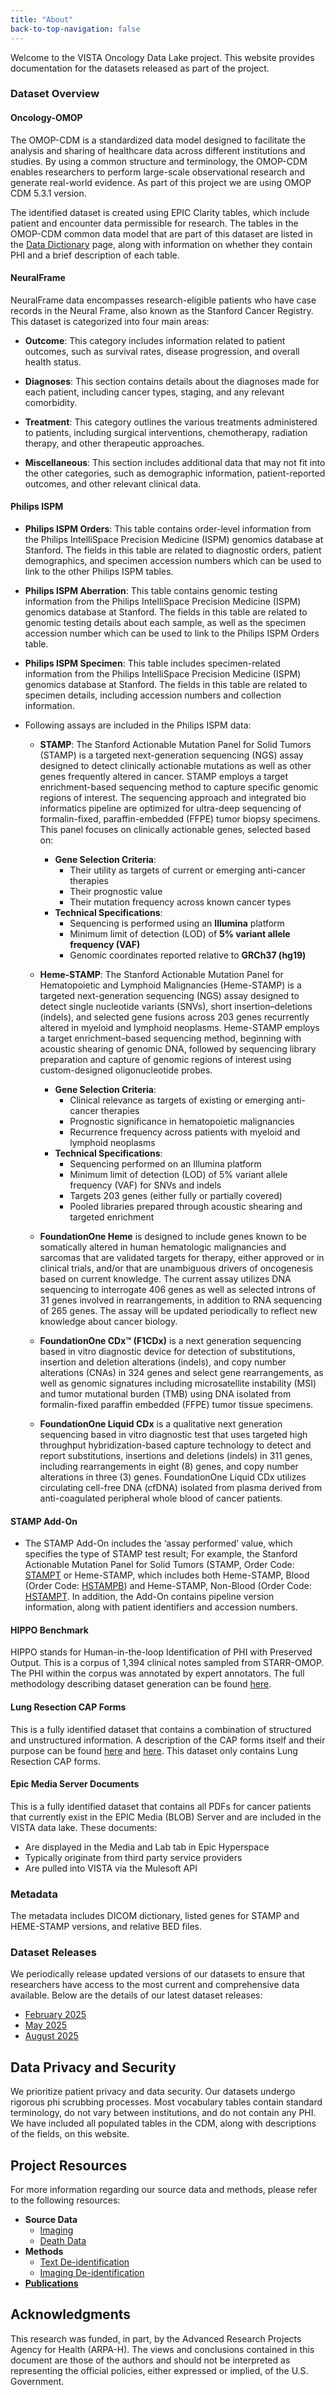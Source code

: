 ```yaml
---
title: "About"
back-to-top-navigation: false
---
```


Welcome to the VISTA Oncology Data Lake project. This website provides documentation for the datasets released as part of the project. 

### Dataset Overview

#### Oncology-OMOP

The OMOP-CDM is a standardized data model designed to facilitate the analysis and sharing of healthcare data across different institutions and studies. By using a common structure and terminology, the OMOP-CDM enables researchers to perform large-scale observational research and generate real-world evidence. As part of this project we are using OMOP CDM 5.3.1 version. 

The identified dataset is created using EPIC Clarity tables, which include patient and encounter data permissible for research. The tables in the OMOP-CDM common data model that are part of this dataset are listed in the [Data Dictionary](data_dictionary.qmd) page, along with information on whether they contain PHI and a brief description of each table.

#### NeuralFrame

NeuralFrame data encompasses research-eligible patients who have case records in the Neural Frame, also known as the Stanford Cancer Registry. This dataset is categorized into four main areas:

- **Outcome**: This category includes information related to patient outcomes, such as survival rates, disease progression, and overall health status.

- **Diagnoses**: This section contains details about the diagnoses made for each patient, including cancer types, staging, and any relevant comorbidity.

- **Treatment**: This category outlines the various treatments administered to patients, including surgical interventions, chemotherapy, radiation therapy, and other therapeutic approaches.

- **Miscellaneous**: This section includes additional data that may not fit into the other categories, such as demographic information, patient-reported outcomes, and other relevant clinical data.

#### Philips ISPM

- **Philips ISPM Orders**: This table contains order-level information from the Philips IntelliSpace Precision Medicine (ISPM) genomics database at Stanford. The fields in this table are related to diagnostic orders, patient demographics, and specimen accession numbers which can be used to link to the other Philips ISPM tables. 

- **Philips ISPM Aberration**: This table contains genomic testing information from the Philips IntelliSpace Precision Medicine (ISPM) genomics database at Stanford. The fields in this table are related to genomic testing details about each sample, as well as the specimen accession number which can be used to link to the Philips ISPM Orders table.

- **Philips ISPM Specimen**: This table includes specimen-related information from the Philips IntelliSpace Precision Medicine (ISPM) genomics database at Stanford. The fields in this table are related to specimen details, including accession numbers and collection information.

- Following assays are included in the Philips ISPM data:

  - **STAMP**: The Stanford Actionable Mutation Panel for Solid Tumors (STAMP) is a targeted next-generation sequencing (NGS) assay designed to detect clinically actionable mutations as well as other genes frequently altered in cancer. STAMP employs a target enrichment-based sequencing method to capture specific genomic regions of interest. The sequencing approach and integrated bio informatics pipeline are optimized for ultra-deep sequencing of formalin-fixed, paraffin-embedded (FFPE) tumor biopsy specimens. This panel focuses on clinically actionable genes, selected based on:

    - **Gene Selection Criteria**:
        - Their utility as targets of current or emerging anti-cancer therapies
        - Their prognostic value
        - Their mutation frequency across known cancer types

    - **Technical Specifications**:
        - Sequencing is performed using an **Illumina** platform
        - Minimum limit of detection (LOD) of **5% variant allele frequency (VAF)**
        - Genomic coordinates reported relative to **GRCh37 (hg19)**

   - **Heme-STAMP**: The Stanford Actionable Mutation Panel for Hematopoietic and Lymphoid Malignancies (Heme-STAMP) is a targeted next-generation sequencing (NGS) assay designed to detect single nucleotide variants (SNVs), short insertion–deletions (indels), and selected gene fusions across 203 genes recurrently altered in myeloid and lymphoid neoplasms. Heme-STAMP employs a target enrichment–based sequencing method, beginning with acoustic shearing of genomic DNA, followed by sequencing library preparation and capture of genomic regions of interest using custom-designed oligonucleotide probes.

      - **Gene Selection Criteria**:
        - Clinical relevance as targets of existing or emerging anti-cancer therapies
        - Prognostic significance in hematopoietic malignancies
        - Recurrence frequency across patients with myeloid and lymphoid neoplasms
      - **Technical Specifications**:
        - Sequencing performed on an Illumina platform
        - Minimum limit of detection (LOD) of 5% variant allele frequency (VAF) for SNVs and indels
        - Targets 203 genes (either fully or partially covered)
        - Pooled libraries prepared through acoustic shearing and targeted enrichment

   - **FoundationOne Heme** is designed to include genes known to be somatically altered in human hematologic malignancies and sarcomas that are validated targets for therapy, either approved or in clinical trials, and/or that are unambiguous drivers of oncogenesis based on current knowledge. The current assay utilizes DNA sequencing to interrogate 406 genes as well as selected introns of 31 genes involved in rearrangements, in addition to RNA sequencing of 265 genes. The assay will be updated periodically to reflect new knowledge about cancer biology.

   - **FoundationOne CDx™ (F1CDx)** is a next generation sequencing based in vitro diagnostic device for detection of substitutions, insertion and deletion alterations (indels), and copy number alterations (CNAs) in 324 genes and select gene rearrangements, as well as genomic signatures including microsatellite instability (MSI) and tumor mutational burden (TMB) using DNA isolated from formalin-fixed paraffin embedded (FFPE) tumor tissue specimens.

   - **FoundationOne Liquid CDx** is a qualitative next generation sequencing based in vitro diagnostic test that uses targeted high throughput hybridization-based capture technology to detect and report substitutions, insertions and deletions (indels) in 311 genes, including rearrangements in eight (8) genes, and copy number alterations in three (3) genes. FoundationOne Liquid CDx utilizes circulating cell-free DNA (cfDNA) isolated from plasma derived from anti-coagulated peripheral whole blood of cancer patients. 

#### STAMP Add-On

- The STAMP Add-On includes the ‘assay performed’ value, which specifies the type of STAMP test result; For example, the Stanford Actionable Mutation Panel for Solid Tumors (STAMP, Order Code: [STAMPT](https://stanfordlab.com/test-details/s/STAMPT.html) or Heme-STAMP, which includes both Heme-STAMP, Blood (Order Code: [HSTAMPB](https://stanfordlab.com/content/stanfordlab/en/test-details/h/HSTAMPB.html)) and Heme-STAMP, Non-Blood (Order Code: [HSTAMPT](https://stanfordlab.com/content/stanfordlab/en/test-details/h/HSTAMPT.html). In addition, the Add-On contains pipeline version information, along with patient identifiers and accession numbers.

#### HIPPO Benchmark

HIPPO stands for Human-in-the-loop Identification of PHI with Preserved Output. This is a corpus of 1,394 clinical notes sampled from STARR-OMOP. The PHI within the corpus was annotated by expert annotators. The full methodology describing dataset generation can be found [here](feb_2025/phi_labeling_process.qmd).

#### Lung Resection CAP Forms

This is a fully identified dataset that contains a combination of structured and unstructured information. A description of the CAP forms itself and their purpose can be found [here](aug_2025/cap_forms_methods.qmd) and [here](https://www.cap.org/protocols-and-guidelines/cancer-reporting-tools/cancer-protocol-templates). This dataset only contains Lung Resection CAP forms.

#### Epic Media Server Documents

This is a fully identified dataset that contains all PDFs for cancer patients that currently exist in the EPIC Media (BLOB) Server and are included in the VISTA data lake. These documents:

- Are displayed in the Media and Lab tab in Epic Hyperspace
- Typically originate from third party service providers 
- Are pulled into VISTA via the Mulesoft API

### Metadata

The metadata includes DICOM dictionary, listed genes for STAMP and HEME-STAMP versions, and relative BED files. 


### Dataset Releases

We periodically release updated versions of our datasets to ensure that researchers have access to the most current and comprehensive data available. Below are the details of our latest dataset releases:

* [February 2025](feb_2025/released_datasets.qmd)
* [May 2025](may_2025/released_datasets.qmd)
* [August 2025](aug_2025/released_datasets.qmd)

## Data Privacy and Security

We prioritize patient privacy and data security. Our datasets undergo rigorous phi scrubbing processes. Most vocabulary tables contain standard terminology, do not vary between institutions, and do not contain any PHI. We have included all populated tables in the CDM, along with descriptions of the fields, on this website.

## Project Resources

For more information regarding our source data and methods, please refer to the following resources:

- **Source Data**
    - [Imaging](https://starr.stanford.edu/data-types/imaging)
    - [Death Data](https://starr.stanford.edu/data-types/death-data)
- **Methods**
    - [Text De-identification](https://starr.stanford.edu/methods/tide-clinical-text-safe-harbor)
    - [Imaging De-identification](https://starr.stanford.edu/methods/dicom-safe-harbor-phi-scrubbing)
- [**Publications**](https://starr.stanford.edu/publications-0 )


## Acknowledgments

This research was funded, in part, by the Advanced Research Projects Agency for Health (ARPA-H). The views and conclusions contained in this document are those of the authors and should not be interpreted as representing the official policies, either expressed or implied, of the U.S. Government.

